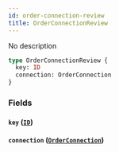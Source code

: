 ```yaml
---
id: order-connection-review
title: OrderConnectionReview
---
```


No description

```graphql
type OrderConnectionReview {
  key: ID
  connection: OrderConnection
}
```

### Fields

#### `key` ([`ID`](/v1/scalars/id))

#### `connection` ([`OrderConnection`](/v1/objects/order-connection))
